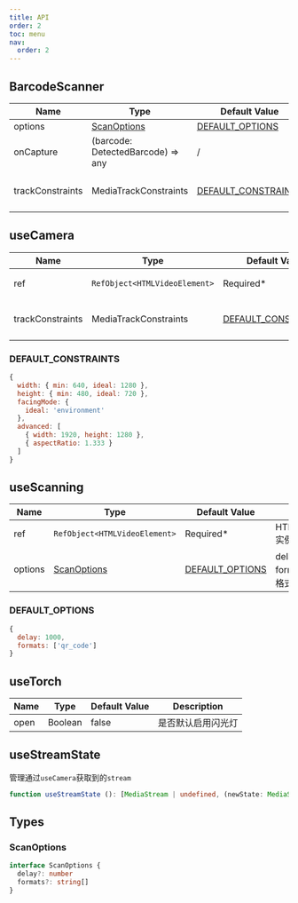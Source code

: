 ```yaml
---
title: API
order: 2
toc: menu
nav:
  order: 2
---
```


## BarcodeScanner
| Name      	| Type                              	| Default Value                         	| Description                	 |
|-----------	|-----------------------------------	|---------------------------------------	|----------------------------- |
| options   	| [ScanOptions](#scanoptions)         | [DEFAULT_OPTIONS](#default_options) 	  | / 	                         |
| onCapture 	| (barcode: DetectedBarcode) => any 	| /                                     	| 当检测到指定类型的码时触发       |
| trackConstraints   	| MediaTrackConstraints       	| [DEFAULT_CONSTRAINTS](#default_constraints) 	| 基于[MediaTrackConstraints](https://developer.mozilla.org/en-US/docs/Web/API/MediaTrackConstraints)标准   |

## useCamera
| Name               	| Type                        	| Default Value       	                        | Description                                                                                             |
|--------------------	|-----------------------------	|---------------------------------------------	|--------------------------------------------------------------------------------------------------------	|
| ref               	| `RefObject<HTMLVideoElement>` | Required*           	                        | HTMLVideoElement实例                                                                                   	 |
| trackConstraints   	| MediaTrackConstraints       	| [DEFAULT_CONSTRAINTS](#default_constraints) 	| 基于[MediaTrackConstraints](https://developer.mozilla.org/en-US/docs/Web/API/MediaTrackConstraints)标准   |

### DEFAULT_CONSTRAINTS
```js
{
  width: { min: 640, ideal: 1280 },
  height: { min: 480, ideal: 720 },
  facingMode: {
    ideal: 'environment'
  },
  advanced: [
    { width: 1920, height: 1280 },
    { aspectRatio: 1.333 }
  ]
}
```

## useScanning

| Name         	     | Type                        	| Default Value   	                    | Description                                         	|
|--------------------	|-----------------------------	|-------------------------------------	|----------------------------------------------------  |
| ref               	| `RefObject<HTMLVideoElement>` | Required*       	                    | HTMLVideoElement实例                                 	|
| options            	| [ScanOptions](#scanoptions)   | [DEFAULT_OPTIONS](#default_options) 	| delay: 扫描间隔  <br/> formats: 扫描的条码格式, [支持格式](./guide#barcode-format) 	|

### DEFAULT_OPTIONS
```js
{
  delay: 1000,
  formats: ['qr_code']
}
```

## useTorch

| Name 	| Type    	| Default Value 	| Description        	|
|------	|---------	|---------------	|--------------------	|
| open 	| Boolean 	| false         	| 是否默认启用闪光灯   	|

## useStreamState
管理通过`useCamera`获取到的`stream`

```ts
function useStreamState (): [MediaStream | undefined, (newState: MediaStream) => void]
```

## Types

### ScanOptions
```ts
interface ScanOptions {
  delay?: number
  formats?: string[]
}
```
